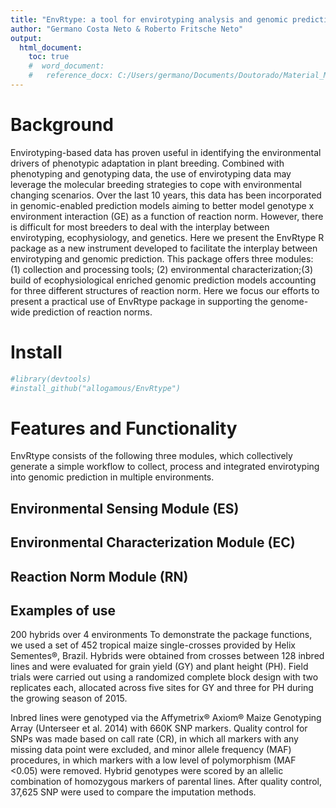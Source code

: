 ---
title: "EnvRtype: a tool for envirotyping analysis and genomic prediction of reaction norm"
author: "Germano Costa Neto & Roberto Fritsche Neto"
output:
  html_document:
    toc: true
    #  word_document:
    #   reference_docx: C:/Users/germano/Documents/Doutorado/Material_Methods/Teste/my-styles2.docx
---
# Background

Envirotyping-based data has proven useful in identifying the environmental drivers of
phenotypic adaptation in plant breeding. Combined with phenotyping and genotyping data, the use of envirotyping data may leverage the molecular breeding strategies to cope with environmental changing scenarios. Over the last 10 years, this data has been incorporated in genomic-enabled prediction models aiming to better model genotype x environment interaction (GE) as a function of reaction norm.  However, there is difficult for most breeders to deal with the interplay between envirotyping, ecophysiology, and genetics. Here we present the EnvRtype R package as a new instrument developed to facilitate the interplay between envirotyping and genomic prediction. This package offers three modules: (1) collection and processing tools; (2) environmental characterization;(3) build of ecophysiological enriched genomic prediction models accounting for three different structures of reaction norm. Here we focus our efforts to present a practical use of EnvRtype package in supporting the genome-wide prediction of reaction norms.

# Install

```{r}
#library(devtools)
#install_github("allogamous/EnvRtype")
```



# Features and Functionality

EnvRtype consists of the following three modules, which collectively generate a simple workflow to collect, process and integrated envirotyping into genomic prediction in multiple environments.

## Environmental Sensing Module (ES)


## Environmental Characterization Module (EC)


## Reaction Norm Module (RN)



## Examples of use

200 hybrids over 4 environments
To demonstrate the package functions, we used a set of 452 tropical maize single-crosses provided by Helix Sementes®, Brazil. Hybrids were obtained from crosses between 128 inbred lines and were evaluated for grain yield (GY) and plant height (PH). Field trials were carried out using a randomized complete block design with two replicates each, allocated across five sites for GY and three for PH during the growing season of 2015.

Inbred lines were genotyped via the Affymetrix® Axiom® Maize Genotyping Array (Unterseer et al. 2014) with 660K SNP markers. Quality control for SNPs was made based on call rate (CR), in which all markers with any missing data point were excluded, and minor allele frequency (MAF) procedures, in which markers with a low level of polymorphism (MAF <0.05) were removed. Hybrid genotypes were scored by an allelic combination of homozygous markers of parental lines. After quality control, 37,625 SNP were used to compare the imputation methods.

